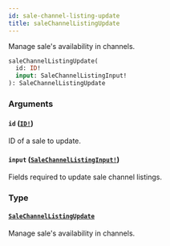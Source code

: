 ```yaml
---
id: sale-channel-listing-update
title: saleChannelListingUpdate
---
```


Manage sale's availability in channels.

```graphql
saleChannelListingUpdate(
  id: ID!
  input: SaleChannelListingInput!
): SaleChannelListingUpdate

```

### Arguments

#### `id` ([`ID!`](../../../developer/api-reference/scalars/id))

ID of a sale to update.

#### `input` ([`SaleChannelListingInput!`](../../../developer/api-reference/inputs/sale-channel-listing-input))

Fields required to update sale channel listings.

### Type

#### [`SaleChannelListingUpdate`](../../../developer/api-reference/objects/sale-channel-listing-update)

Manage sale's availability in channels.
